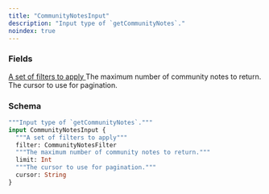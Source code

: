 ```yaml
---
title: "CommunityNotesInput"
description: "Input type of `getCommunityNotes`."
noindex: true
---
```


### Fields

<a href="/api-reference/types/communitynotesfilter">
  <ResponseField name="filter" type="CommunityNotesFilter">
    A set of filters to apply
  </ResponseField>
</a>

<ResponseField name="limit" type="Int">
  The maximum number of community notes to return.
</ResponseField>

<ResponseField name="cursor" type="String">
  The cursor to use for pagination.
</ResponseField>

### Schema


```graphql 
"""Input type of `getCommunityNotes`."""
input CommunityNotesInput {
  """A set of filters to apply"""
  filter: CommunityNotesFilter
  """The maximum number of community notes to return."""
  limit: Int
  """The cursor to use for pagination."""
  cursor: String
}
```
